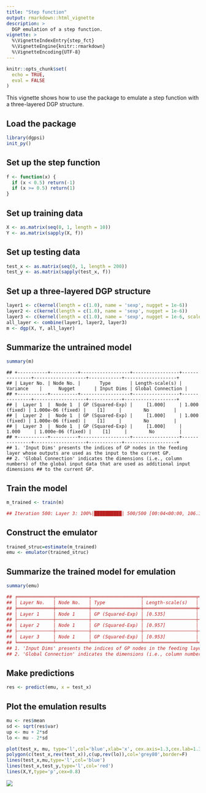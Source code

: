 ```yaml
---
title: "Step function"
output: rmarkdown::html_vignette
description: >
  DGP emulation of a step function.
vignette: >
  %\VignetteIndexEntry{step_fct}
  %\VignetteEngine{knitr::rmarkdown}
  %\VignetteEncoding{UTF-8}
---
```


```{=html}
<style>
pre.bluecars {
    background-color: white;
}
</style>
```
```r
knitr::opts_chunk$set(
  echo = TRUE,
  eval = FALSE
)
```

This vignette shows how to use the package to emulate a step function with a three-layered DGP structure.

## Load the package

```r
library(dgpsi)
init_py()
```

## Set up the step function

```r
f <- function(x) {
  if (x < 0.5) return(-1)
  if (x >= 0.5) return(1)
}
```

## Set up training data

```r
X <- as.matrix(seq(0, 1, length = 10))
Y <- as.matrix(sapply(X, f))
```

## Set up testing data

```r
test_x <- as.matrix(seq(0, 1, length = 200))
test_y <- as.matrix(sapply(test_x, f))
```

## Set up a three-layered DGP structure

```r
layer1 <- c(kernel(length = c(1.0), name = 'sexp', nugget = 1e-6))
layer2 <- c(kernel(length = c(1.0), name = 'sexp', nugget = 1e-6))
layer3 <- c(kernel(length = c(1.0), name = 'sexp', nugget = 1e-6, scale_est = TRUE))
all_layer <- combine(layer1, layer2, layer3)
m <- dgp(X, Y, all_layer)
```

## Summarize the untrained model

```r
summary(m)
```

```bluecar
## +-----------+----------+------------------+-----------------+---------------+-------------------+------------+-------------------+
## | Layer No. | Node No. |       Type       | Length-scale(s) |   Variance    |      Nugget       | Input Dims | Global Connection |
## +-----------+----------+------------------+-----------------+---------------+-------------------+------------+-------------------+
## |  Layer 1  |  Node 1  | GP (Squared-Exp) |     [1.000]     | 1.000 (fixed) | 1.000e-06 (fixed) |    [1]     |        No         |
## |  Layer 2  |  Node 1  | GP (Squared-Exp) |     [1.000]     | 1.000 (fixed) | 1.000e-06 (fixed) |    [1]     |        No         |
## |  Layer 3  |  Node 1  | GP (Squared-Exp) |     [1.000]     |     1.000     | 1.000e-06 (fixed) |    [1]     |        No         |
## +-----------+----------+------------------+-----------------+---------------+-------------------+------------+-------------------+
## 1. 'Input Dims' presents the indices of GP nodes in the feeding layer whose outputs are used as the input to the current GP.
## 2. 'Global Connection' indicates the dimensions (i.e., column numbers) of the global input data that are used as additional input dimensions ## to the current GP.
```

## Train the model

```r
m_trained <- train(m)

## Iteration 500: Layer 3: 100%|██████████| 500/500 [00:04<00:00, 106.14it/s]
```

## Construct the emulator

```r
trained_struc=estimate(m_trained)
emu <- emulator(trained_struc)
```

## Summarize the trained model for emulation

```r
summary(emu)

## ╒═════════════╤════════════╤══════════════════╤═══════════════════╤═══════════════╤═══════════════════╤══════════════╤═════════════════════╕
## │ Layer No.   │ Node No.   │ Type             │ Length-scale(s)   │ Variance      │ Nugget            │ Input Dims   │ Global Connection   │
## ╞═════════════╪════════════╪══════════════════╪═══════════════════╪═══════════════╪═══════════════════╪══════════════╪═════════════════════╡
## │ Layer 1     │ Node 1     │ GP (Squared-Exp) │ [0.535]           │ 1.000 (fixed) │ 1.000e-06 (fixed) │ [1]          │ No                  │
## ├─────────────┼────────────┼──────────────────┼───────────────────┼───────────────┼───────────────────┼──────────────┼─────────────────────┤
## │ Layer 2     │ Node 1     │ GP (Squared-Exp) │ [0.957]           │ 1.000 (fixed) │ 1.000e-06 (fixed) │ [1]          │ No                  │
## ├─────────────┼────────────┼──────────────────┼───────────────────┼───────────────┼───────────────────┼──────────────┼─────────────────────┤
## │ Layer 3     │ Node 1     │ GP (Squared-Exp) │ [0.953]           │ 0.307         │ 1.000e-06 (fixed) │ [1]          │ No                  │
## ╘═════════════╧════════════╧══════════════════╧═══════════════════╧═══════════════╧═══════════════════╧══════════════╧═════════════════════╛
## 1. 'Input Dims' presents the indices of GP nodes in the feeding layer whose outputs are used as the input to the current GP.
## 2. 'Global Connection' indicates the dimensions (i.e., column numbers) of the global input data that are used as additional input dimensions to the current GP.
```

## Make predictions

```r
res <- predict(emu, x = test_x)
```

## Plot the emulation results

```r
mu <- res$mean
sd <- sqrt(res$var)
up <- mu + 2*sd
lo <- mu - 2*sd

plot(test_x, mu, type='l',col='blue',xlab='x', cex.axis=1.3,cex.lab=1.3, ylab='y',ylim=c(-1.5,1.5))
polygon(c(test_x,rev(test_x)),c(up,rev(lo)),col='grey80',border=F)
lines(test_x,mu,type='l',col='blue')
lines(test_x,test_y,type='l',col='red')
lines(X,Y,type='p',cex=0.8)
```

![](images/step_fct.png)
